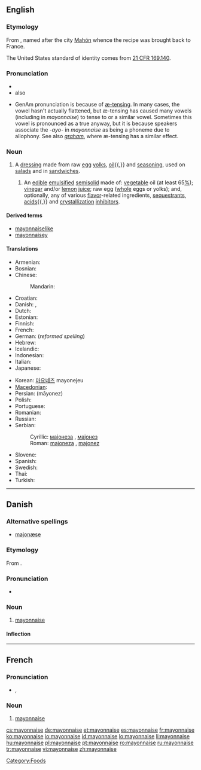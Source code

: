{{wikipedia}}
{{also|Mayonnaise}}
==English==

===Etymology===
From {{etyl|fr}} {{term|mayonnaise|lang=fr}}, named after the city [[w:Mahón|Mahón]] whence the recipe was brought back to France.

The United States standard of identity comes from [http://edocket.access.gpo.gov/cfr_2002/aprqtr/21cfr169.140.htm 21&nbsp;CFR 169.140].

===Pronunciation===
* {{IPA|/ˈmeɪəneɪz/|/meɪəˈneɪz/}}
* also {{a|GenAm}} {{IPA|/ˈmæneɪz/}}
*: {{rhymes|eɪz}}
* GenAm {{IPA|/ˈmæneɪz/}} pronunciation is because of [[w:æ-tensing|æ-tensing]]. In many cases, the {{IPAchar|/e(ɪ)ə/}} vowel hasn't actually flattened, but æ-tensing has caused many {{IPAchar|/æ/}} vowels (including in ''mayonnaise'') to tense to {{IPAchar|/eə/}} or a similar vowel. Sometimes this vowel is pronounced as a true {{IPAchar|[æ]}} anyway, but it is because speakers associate the ''-ayo-'' in ''mayonnaise'' as being a {{IPAchar|/æ/}} phoneme due to allophony. See also ''[[graham]]'', where æ-tensing has a similar effect.

===Noun===
{{en-noun|-}}

# A [[dressing]] made from raw [[egg]] [[yolk]]s, [[oil]]{{,}} and [[seasoning]], used on [[salad]]s and in [[sandwich]]es.
## {{US|_|standard of identity}} An [[edible]] [[emulsified]] [[semisolid]] made of: [[vegetable]] oil (at least 65[[%]]); [[vinegar]] and/or [[lemon]] [[juice]]; raw egg ([[whole]] eggs or yolks); and, optionally, any of various [[flavor]]-related ingredients, [[sequestrant]]s, [[acid]]s{{,}} and [[crystallization]] [[inhibitor]]s.

====Derived terms====
* [[mayonnaiselike]]
* [[mayonnaisey]]

====Translations====
{{trans-top|a dressing made from raw egg yolks and oil}}
* Armenian: {{t-|hy|մայոնեզ|tr=mayonez|xs=Armenian}}
* Bosnian: {{t-|bs|majoneza|f}}
* Chinese:
*: Mandarin: {{t|cmn|美乃滋|tr=měi nǎi zī|sc=Hani}}
* Croatian: {{t-|hr|majoneza|f}}
* Danish: {{t-|da|mayonnaise|c}}, {{t-|da|majonæse|c}}
* Dutch: {{t+|nl|mayonaise|m}}
* Estonian: {{t|et|majonees}}
* Finnish: {{t+|fi|majoneesi}}
* French: {{t+|fr|mayonnaise|f}}
* German: {{t+|de|Majonäse|f}} (''reformed spelling'')
* Hebrew: {{t+|he|מיונז}}
* Icelandic: {{t|is|majónes|n}}
* Indonesian: {{t|id|mayones|xs=Indonesian}}
* Italian: {{t+|it|maionese|f}}
* Japanese: {{t+|ja|マヨネーズ|tr=mayonēzu}}
{{trans-mid}}
* Korean: [[마요네즈]] mayonejeu
* [[Macedonian]]: {{t|mk|мајонез|m|tr=majonéz|xs=Macedonian}}
* Persian: {{fa-Arab|[[مایونز]]}} (māyonez)
* Polish: {{t+|pl|majonez}}
* Portuguese: {{t+|pt|maionese}}
* Romanian: {{t|ro|maioneză }}
* Russian: {{t|ru|майонез|tr=mayonéz}}
* Serbian:
*: Cyrillic: [[мајонеза]] {{f}}, [[мајонез]] {{m}}
*: Roman: [[majoneza]] {{f}}, [[majonez]] {{m}}
* Slovene: {{t+|sl|majoneza|f}}
* Spanish: {{t+|es|mayonesa|f}}
* Swedish: {{t+|sv|majonnäs}}
* Thai: {{t|th|มายองเนส|tr=maayawngnaeht}}
* Turkish: {{t+|tr|mayonez}}
{{trans-bottom}}

[[Category:Foods]]

----

==Danish==
{{wikipedia|lang=da|mul=Majonæsekrigen}}

===Alternative spellings===
* [[majonæse]]

===Etymology===

From {{etyl|fr|da}} {{term|mayonnaise|lang=fr}}.

===Pronunciation===
* {{IPA|/majonɛːsə/|[mɑjoˈnɛːsə]|lang=da}}

===Noun===
{{da-noun|n|r}}

# [[mayonnaise#English|mayonnaise]]

====Inflection====
{{da-noun-infl|n|r}}

----

==French==

===Pronunciation===
* {{IPA|lang=fr|/ma.jɔ.nɛz/}}, {{SAMPA|lang=fr|/ma.jO.nEz/}}

===Noun===
{{infl|fr|noun|g=f}}

# [[#English|mayonnaise]]

[[cs:mayonnaise]]
[[de:mayonnaise]]
[[et:mayonnaise]]
[[es:mayonnaise]]
[[fr:mayonnaise]]
[[ko:mayonnaise]]
[[io:mayonnaise]]
[[id:mayonnaise]]
[[lo:mayonnaise]]
[[li:mayonnaise]]
[[hu:mayonnaise]]
[[pl:mayonnaise]]
[[pt:mayonnaise]]
[[ro:mayonnaise]]
[[ru:mayonnaise]]
[[tr:mayonnaise]]
[[vi:mayonnaise]]
[[zh:mayonnaise]]